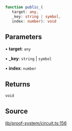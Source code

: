 ```ts
function public_(
   target: any, 
   _key: string | symbol, 
   index: number): void
```

## Parameters

• **target**: `any`

• **\_key**: `string` \| `symbol`

• **index**: `number`

## Returns

`void`

## Source

[lib/proof-system/circuit.ts:156](https://github.com/o1-labs/o1js/blob/72b8e2c2b9aaba4b5c12257bdd63dfe2676a3d99/src/lib/proof-system/circuit.ts#L156)
